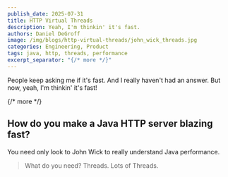 ```yaml
---
publish_date: 2025-07-31
title: HTTP Virtual Threads
description: Yeah, I'm thinkin' it's fast.
authors: Daniel DeGroff
image: /img/blogs/http-virtual-threads/john_wick_threads.jpg
categories: Engineering, Product
tags: java, http, threads, performance
excerpt_separator: "{/* more */}"
---
```


People keep asking me if it's fast. And I really haven't had an answer. But now, yeah, I'm thinkin' it's fast!

{/* more */}


## How do you make a Java HTTP server blazing fast?

You need only look to John Wick to really understand Java performance.

> What do you need?
> Threads. Lots of Threads.


